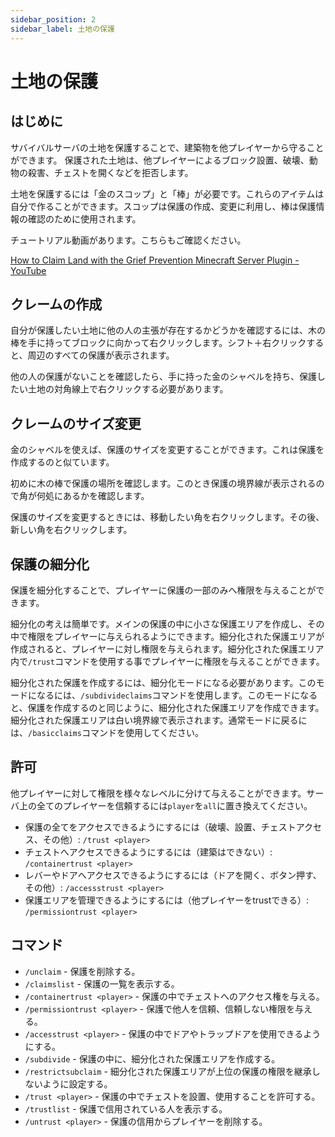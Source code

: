 ```yaml
---
sidebar_position: 2
sidebar_label: 土地の保護
---
```


# 土地の保護

## はじめに

サバイバルサーバの土地を保護することで、建築物を他プレイヤーから守ることができます。
保護された土地は、他プレイヤーによるブロック設置、破壊、動物の殺害、チェストを開くなどを拒否します。

土地を保護するには「金のスコップ」と「棒」が必要です。これらのアイテムは自分で作ることができます。スコップは保護の作成、変更に利用し、棒は保護情報の確認のために使用されます。

チュートリアル動画があります。こちらもご確認ください。

[How to Claim Land with the Grief Prevention Minecraft Server Plugin - YouTube](https://www.youtube.com/watch?v=VDsjXB-BaE0)

## クレームの作成

自分が保護したい土地に他の人の主張が存在するかどうかを確認するには、木の棒を手に持ってブロックに向かって右クリックします。シフト＋右クリックすると、周辺のすべての保護が表示されます。

他の人の保護がないことを確認したら、手に持った金のシャベルを持ち、保護したい土地の対角線上で右クリックする必要があります。

## クレームのサイズ変更

金のシャベルを使えば、保護のサイズを変更することができます。これは保護を作成するのと似ています。

初めに木の棒で保護の場所を確認します。このとき保護の境界線が表示されるので角が何処にあるかを確認します。

保護のサイズを変更するときには、移動したい角を右クリックします。その後、新しい角を右クリックします。

## 保護の細分化

保護を細分化することで、プレイヤーに保護の一部のみへ権限を与えることができます。

細分化の考えは簡単です。メインの保護の中に小さな保護エリアを作成し、その中で権限をプレイヤーに与えられるようにできます。細分化された保護エリアが作成されると、プレイヤーに対し権限を与えられます。細分化された保護エリア内で`/trust`コマンドを使用する事でプレイヤーに権限を与えることができます。

細分化された保護を作成するには、細分化モードになる必要があります。このモードになるには、`/subdivideclaims`コマンドを使用します。このモードになると、保護を作成するのと同じように、細分化された保護エリアを作成できます。細分化された保護エリアは白い境界線で表示されます。通常モードに戻るには、`/basicclaims`コマンドを使用してください。

## 許可

他プレイヤーに対して権限を様々なレベルに分けて与えることができます。サーバ上の全てのプレイヤーを信頼するには`player`を`all`に置き換えてください。

- 保護の全てをアクセスできるようにするには（破壊、設置、チェストアクセス、その他）: `/trust <player>`
- チェストへアクセスできるようにするには（建築はできない）: `/containertrust <player>`
- レバーやドアへアクセスできるようにするには（ドアを開く、ボタン押す、その他）: `/accessstrust <player>`
- 保護エリアを管理できるようにするには（他プレイヤーをtrustできる）: `/permissiontrust <player>`

## コマンド

- `/unclaim` - 保護を削除する。
- `/claimslist` - 保護の一覧を表示する。
- `/containertrust <player>` - 保護の中でチェストへのアクセス権を与える。
- `/permissiontrust <player>` - 保護で他人を信頼、信頼しない権限を与える。
- `/accesstrust <player>` - 保護の中でドアやトラップドアを使用できるようにする。
- `/subdivide` - 保護の中に、細分化された保護エリアを作成する。
- `/restrictsubclaim` - 細分化された保護エリアが上位の保護の権限を継承しないように設定する。
- `/trust <player>` - 保護の中でチェストを設置、使用することを許可する。
- `/trustlist` - 保護で信用されている人を表示する。
- `/untrust <player>` - 保護の信用からプレイヤーを削除する。
